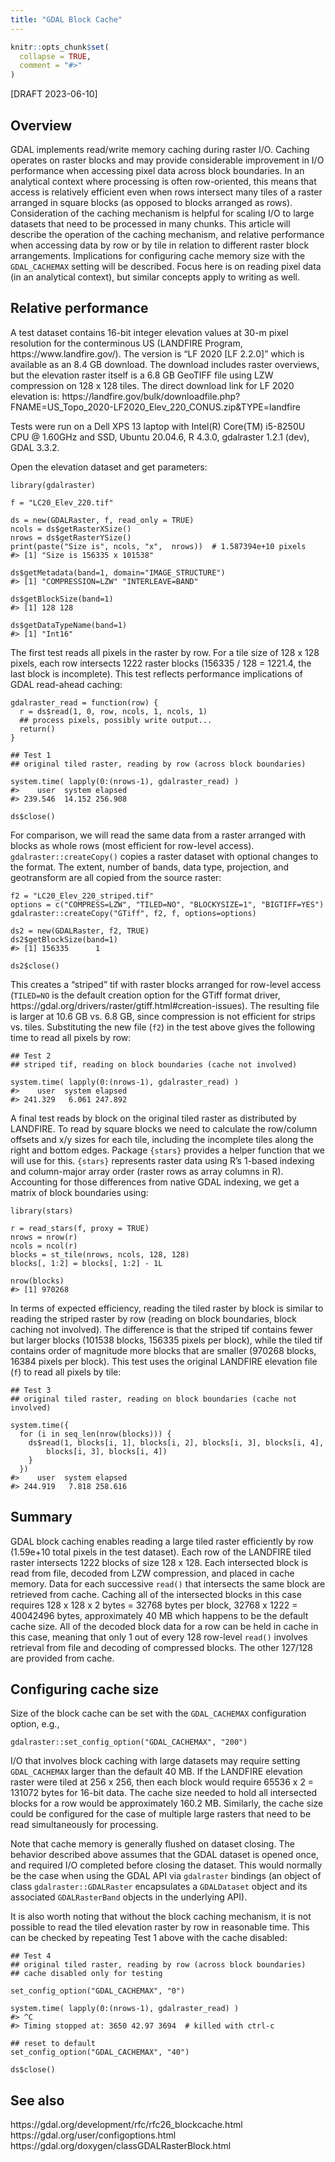 ```yaml
---
title: "GDAL Block Cache"
---
```


```r
knitr::opts_chunk$set(
  collapse = TRUE,
  comment = "#>"
)
```

[DRAFT 2023-06-10]

## Overview
GDAL implements read/write memory caching during raster I/O. Caching operates on raster blocks and may provide considerable improvement in I/O performance when accessing pixel data across block boundaries. In an analytical context where processing is often row-oriented, this means that access is relatively efficient even when rows intersect many tiles of a raster arranged in square blocks (as opposed to blocks arranged as rows). Consideration of the caching mechanism is helpful for scaling I/O to large datasets that need to be processed in many chunks. This article will describe the operation of the caching mechanism, and relative performance when accessing data by row or by tile in relation to different raster block arrangements. Implications for configuring cache memory size with the `GDAL_CACHEMAX` setting will be described. Focus here is on reading pixel data (in an analytical context), but similar concepts apply to writing as well.

## Relative performance
A test dataset contains 16-bit integer elevation values at 30-m pixel resolution for the conterminous US (LANDFIRE Program, https://www.landfire.gov/). The version is "LF 2020 [LF 2.2.0]" which is available as an 8.4 GB download. The download includes raster overviews, but the elevation raster itself is a 6.8 GB GeoTIFF file using LZW compression on 128 x 128 tiles. The direct download link for LF 2020 elevation is:
https://landfire.gov/bulk/downloadfile.php?FNAME=US_Topo_2020-LF2020_Elev_220_CONUS.zip&TYPE=landfire

Tests were run on a Dell XPS 13 laptop with Intel(R) Core(TM) i5-8250U CPU @ 1.60GHz and SSD, Ubuntu 20.04.6, R 4.3.0, gdalraster 1.2.1 (dev), GDAL 3.3.2.

Open the elevation dataset and get parameters:

```
library(gdalraster)

f = "LC20_Elev_220.tif" 

ds = new(GDALRaster, f, read_only = TRUE)
ncols = ds$getRasterXSize()
nrows = ds$getRasterYSize()
print(paste("Size is", ncols, "x",  nrows))  # 1.587394e+10 pixels
#> [1] "Size is 156335 x 101538"

ds$getMetadata(band=1, domain="IMAGE_STRUCTURE")
#> [1] "COMPRESSION=LZW" "INTERLEAVE=BAND"

ds$getBlockSize(band=1)
#> [1] 128 128

ds$getDataTypeName(band=1)
#> [1] "Int16"
```

The first test reads all pixels in the raster by row. For a tile size of 128 x 128 pixels, each row intersects 1222 raster blocks (156335 / 128 = 1221.4, the last block is incomplete). This test reflects performance implications of GDAL read-ahead caching:

```
gdalraster_read = function(row) {
  r = ds$read(1, 0, row, ncols, 1, ncols, 1)
  ## process pixels, possibly write output...
  return()
}

## Test 1
## original tiled raster, reading by row (across block boundaries)

system.time( lapply(0:(nrows-1), gdalraster_read) )
#>    user  system elapsed 
#> 239.546  14.152 256.908

ds$close()
```

For comparison, we will read the same data from a raster arranged with blocks as whole rows (most efficient for row-level access). `gdalraster::createCopy()` copies a raster dataset with optional changes to the format. The extent, number of bands, data type, projection, and geotransform are all copied from the source raster:

```
f2 = "LC20_Elev_220_striped.tif"
options = c("COMPRESS=LZW", "TILED=NO", "BLOCKYSIZE=1", "BIGTIFF=YES")
gdalraster::createCopy("GTiff", f2, f, options=options)

ds2 = new(GDALRaster, f2, TRUE)
ds2$getBlockSize(band=1)
#> [1] 156335      1

ds2$close()
```

This creates a "striped" tif with raster blocks arranged for row-level access (`TILED=NO` is the default creation option for the GTiff format driver, https://gdal.org/drivers/raster/gtiff.html#creation-issues). The resulting file is larger at 10.6 GB vs. 6.8 GB, since compression is not efficient for strips vs. tiles. Substituting the new file (`f2`) in the test above gives the following time to read all pixels by row:

```
## Test 2
## striped tif, reading on block boundaries (cache not involved)

system.time( lapply(0:(nrows-1), gdalraster_read) )
#>    user  system elapsed
#> 241.329   6.061 247.892
```

A final test reads by block on the original tiled raster as distributed by LANDFIRE. To read by square blocks we need to calculate the row/column offsets and x/y sizes for each tile, including the incomplete tiles along the right and bottom edges. Package `{stars}` provides a helper function that we will use for this. `{stars}` represents raster data using R's 1-based indexing and column-major array order (raster rows as array columns in R). Accounting for those differences from native GDAL indexing, we get a matrix of block boundaries using:

```
library(stars)

r = read_stars(f, proxy = TRUE)
nrows = nrow(r)
ncols = ncol(r)
blocks = st_tile(nrows, ncols, 128, 128)
blocks[, 1:2] = blocks[, 1:2] - 1L

nrow(blocks)
#> [1] 970268
```

In terms of expected efficiency, reading the tiled raster by block is similar to reading the striped raster by row (reading on block boundaries, block caching not involved). The difference is that the striped tif contains fewer but larger blocks (101538 blocks, 156335 pixels per block), while the tiled tif contains order of magnitude more blocks that are smaller (970268 blocks, 16384 pixels per block). This test uses the original LANDFIRE elevation file (`f`) to read all pixels by tile:

```
## Test 3
## original tiled raster, reading on block boundaries (cache not involved)

system.time({
  for (i in seq_len(nrow(blocks))) {
    ds$read(1, blocks[i, 1], blocks[i, 2], blocks[i, 3], blocks[i, 4],
        blocks[i, 3], blocks[i, 4])
    }
  })
#>    user  system elapsed 
#> 244.919   7.818 258.616
```

## Summary
GDAL block caching enables reading a large tiled raster efficiently by row (1.59e+10 total pixels in the test dataset). Each row of the LANDFIRE tiled raster intersects 1222 blocks of size 128 x 128. Each intersected block is read from file, decoded from LZW compression, and placed in cache memory. Data for each successive `read()` that intersects the same block are retrieved from cache. Caching all of the intersected blocks in this case requires 128 x 128 x 2 bytes = 32768 bytes per block, 32768 x 1222 = 40042496 bytes, approximately 40 MB which happens to be the default cache size. All of the decoded block data for a row can be held in cache in this case, meaning that only 1 out of every 128 row-level `read()` involves retrieval from file and decoding of compressed blocks. The other 127/128 are provided from cache.

## Configuring cache size
Size of the block cache can be set with the `GDAL_CACHEMAX` configuration option, e.g.,

```
gdalraster::set_config_option("GDAL_CACHEMAX", "200")
```

I/O that involves block caching with large datasets may require setting `GDAL_CACHEMAX` larger than the default 40 MB. If the LANDFIRE elevation raster were tiled at 256 x 256, then each block would require 65536 x 2 = 131072 bytes for 16-bit data. The cache size needed to hold all intersected blocks for a row would be approximately 160.2 MB. Similarly, the cache size could be configured for the case of multiple large rasters that need to be read simultaneously for processing.

Note that cache memory is generally flushed on dataset closing. The behavior described above assumes that the GDAL dataset is opened once, and required I/O completed before closing the dataset. This would normally be the case when using the GDAL API via `gdalraster` bindings (an object of class `gdalraster::GDALRaster` encapsulates a `GDALDataset` object and its associated `GDALRasterBand` objects in the underlying API).

It is also worth noting that without the block caching mechanism, it is not possible to read the tiled elevation raster by row in reasonable time. This can be checked by repeating Test 1 above with the cache disabled:

```
## Test 4
## original tiled raster, reading by row (across block boundaries)
## cache disabled only for testing

set_config_option("GDAL_CACHEMAX", "0")

system.time( lapply(0:(nrows-1), gdalraster_read) )
#> ^C
#> Timing stopped at: 3650 42.97 3694  # killed with ctrl-c

## reset to default
set_config_option("GDAL_CACHEMAX", "40")

ds$close()
```

## See also
https://gdal.org/development/rfc/rfc26_blockcache.html  
https://gdal.org/user/configoptions.html  
https://gdal.org/doxygen/classGDALRasterBlock.html  

